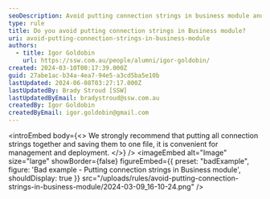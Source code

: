 ```yaml
---
seoDescription: Avoid putting connection strings in business module and instead consolidate them into a single file for easier management and deployment.
type: rule
title: Do you avoid putting connection strings in Business module?
uri: avoid-putting-connection-strings-in-business-module
authors:
  - title: Igor Goldobin
    url: https://ssw.com.au/people/alumni/igor-goldobin/
created: 2024-03-10T00:17:39.000Z
guid: 27abe1ac-b34a-4ea7-94e5-a3cd5ba5e10b
lastUpdated: 2024-06-08T03:27:17.000Z
lastUpdatedBy: Brady Stroud [SSW]
lastUpdatedByEmail: bradystroud@ssw.com.au
createdBy: Igor Goldobin
createdByEmail: igor.goldobin@gmail.com
---
```


<introEmbed
  body={<>
We strongly recommend that putting all connection strings together and saving them to one file, it is convenient for management and deployment.
  </>}
/>
<imageEmbed
  alt="Image"
  size="large"
  showBorder={false}
  figureEmbed={{
    preset: "badExample",
    figure: 'Bad example - Putting connection strings in Business module',
    shouldDisplay: true
  }}
  src="/uploads/rules/avoid-putting-connection-strings-in-business-module/2024-03-09_16-10-24.png"
/>
